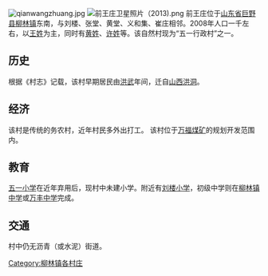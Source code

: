 [[File:qianwangzhuang.jpg|thumb]]
[[File:前王庄卫星照片（2013).png|thumb]]
前王庄位于[[山东省|山东省]][[巨野县|巨野县]][[柳林镇|柳林镇]]东南，与刘楼、张堂、黄堂、义和集、崔庄相邻。2008年人口一千左右，以[[王姓|王姓]]为主，同时有[[黄姓|黄姓]]、[[许姓|许姓]]等。该自然村现为“五一行政村”之一。

==历史==
根据《村志》记载，该村早期居民由[[洪武|洪武]]年间，迁自[[山西|山西]][[洪洞|洪洞]]。

== 经济 ==
该村是传统的务农村，近年村民多外出打工。
该村位于[[万福煤矿|万福煤矿]]的规划开发范围内。

== 教育 ==
[[五一小学|五一小学]]在近年弃用后，现村中未建小学。附近有[[刘楼小学|刘楼小学]]，初级中学则在[[柳林镇中学|柳林镇中学]]或[[万丰中学|万丰中学]]完成。

== 交通 ==
村中仍无沥青（或水泥）街道。 

[[Category:柳林镇各村庄|Category:柳林镇各村庄]]
